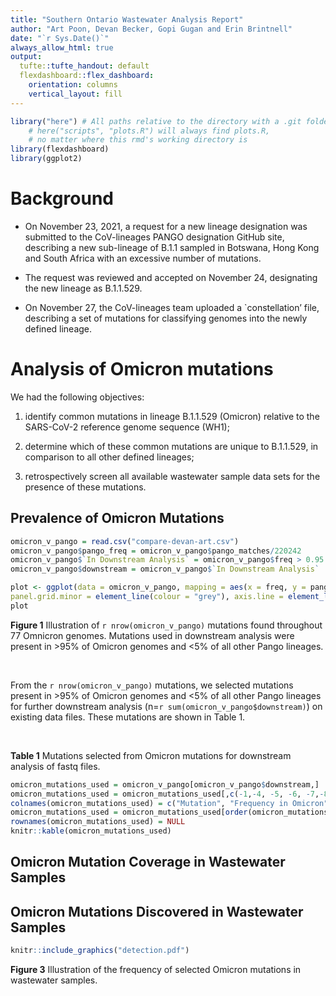 ---
title: "Southern Ontario Wastewater Analysis Report"
author: "Art Poon, Devan Becker, Gopi Gugan and Erin Brintnell"
date: "`r Sys.Date()`"
always_allow_html: true
output: 
  tufte::tufte_handout: default
  flexdashboard::flex_dashboard:
    orientation: columns
    vertical_layout: fill
---

```{r setup, include=FALSE}
library("here") # All paths relative to the directory with a .git folder
    # here("scripts", "plots.R") will always find plots.R,
    # no matter where this rmd's working directory is
library(flexdashboard)
library(ggplot2)
```


<!-- ## Sourcing existing lineages -->

<!-- ```{r sourceascript, eval=FALSE} -->
<!-- source(here("scripts", "plot.R")) # won't run - files don't exist on my machine -->
<!-- ``` -->

# Background

* On November 23, 2021, a request for a new lineage designation was submitted to the CoV-lineages PANGO designation GitHub site, describing a new sub-lineage of B.1.1 sampled in Botswana, Hong Kong and South Africa with an excessive number of mutations.

* The request was reviewed and accepted on November 24, designating the new lineage as B.1.1.529.

* On November 27, the CoV-lineages team uploaded a `constellation' file, describing a set of mutations for classifying genomes into the newly defined lineage.


# Analysis of Omicron mutations

We had the following objectives:

1. identify common mutations in lineage B.1.1.529 (Omicron) relative to the SARS-CoV-2 reference genome sequence (WH1);

2. determine which of these common mutations are unique to B.1.1.529, in comparison to all other defined lineages;

3. retrospectively screen all available wastewater sample data sets for the presence of these mutations.

## Prevalence of Omicron Mutations

```{r, echo = FALSE,fig.height=4.5}
omicron_v_pango = read.csv("compare-devan-art.csv")
omicron_v_pango$pango_freq = omicron_v_pango$pango_matches/220242
omicron_v_pango$`In Downstream Analysis` = omicron_v_pango$freq > 0.95 & omicron_v_pango$pango_freq < 0.05
omicron_v_pango$downstream = omicron_v_pango$`In Downstream Analysis`

plot <- ggplot(data = omicron_v_pango, mapping = aes(x = freq, y = pango_freq + 0.000005, label = mutation, color = `In Downstream Analysis`)) + geom_point() + xlab("Frequency in Omicron") + ylab("Frequency in Pango Lineages") + scale_y_log10()+ geom_jitter() + theme(legend.position="bottom", panel.background = element_blank(),  panel.grid.major = element_blank(),
panel.grid.minor = element_line(colour = "grey"), axis.line = element_line(colour = "black"), text = element_text(size = 8))+scale_color_manual(values=c("#999999", "#E69F00"))
plot
```

**Figure 1** Illustration of `r nrow(omicron_v_pango)` mutations found throughout 77 Omnicron genomes. Mutations used in downstream analysis were present in >95\% of Omicron genomes and <5\% of all other Pango lineages.

&nbsp;



From the `r nrow(omicron_v_pango)` mutations, we selected mutations present in >95\% of Omicron genomes and <5\% of all other Pango lineages for further downstream analysis (n=`r sum(omicron_v_pango$downstream)`) on existing data files. These mutations are shown in Table 1.


&nbsp;


\pagebreak
**Table 1** Mutations selected from Omicron mutations for downstream analysis of fastq files.



```{r, echo=FALSE}
omicron_mutations_used = omicron_v_pango[omicron_v_pango$downstream,]
omicron_mutations_used = omicron_mutations_used[,c(-1,-4, -5, -6, -7,-8,-9, -11,-12)]
colnames(omicron_mutations_used) = c("Mutation", "Frequency in Omicron", "Frequency in Pango Lineages")
omicron_mutations_used = omicron_mutations_used[order(omicron_mutations_used$`Frequency in Omicron`,decreasing = T),]
rownames(omicron_mutations_used) = NULL
knitr::kable(omicron_mutations_used)
```



## Omicron Mutation Coverage in Wastewater Samples


## Omicron Mutations Discovered in Wastewater Samples


```{r, echo=FALSE}
knitr::include_graphics("detection.pdf")
```

**Figure 3** Illustration of the frequency of selected Omicron mutations in wastewater samples. 

&nbsp;


<!-- Guelph Sample (naming convention?) -->
<!-- ========== -->


<!-- {data-width=250} -->
<!-- -------------------------------------------------- -->

<!-- ### Data Information -->

<!-- ```{r, echo=FALSE} -->
<!-- as.table(matrix(c("Collection Date", "SOme date", "collection location", "some location"), ncol = 2, byrow = T)) -->
<!-- ``` -->




<!-- -------------------------------------------------- -->

<!-- ### Reads Information -->



<!-- ![](sequence_reads_image.png) -->


<!-- ### Sequence Reads Analyzed -->
<!-- ```{r, echo=FALSE} -->
<!-- valueBox(400,icon = "ion-arrow-graph-up-right") -->
<!-- ``` -->


<!-- ### Mean Depth of Coverage -->

<!-- ```{r, echo=FALSE} -->
<!-- valueBox(500, icon = "ion-stats-bars") -->
<!-- ``` -->



<!-- Data Analysis -->
<!-- -------------------------------------------------- -->

<!-- ### Variants of Concern -->


<!-- Here we can add additional information currently I have variants of concern that have been found in a bar chart in their quantity -->

<!-- ```{r, echo=FALSE} -->
<!-- variants <- c("B.1.1.7","B.1.1.59", "A.1", "A.1", "A.1", "B.1.1.7") -->
<!-- variants <- data.frame(table(variants)) -->
<!-- ggplot(variants, aes(variants, Freq)) + geom_col() -->
<!-- ``` -->



